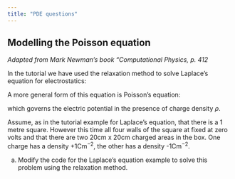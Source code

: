 ```yaml
---
title: "PDE questions"
---
```


## Modelling the Poisson equation

*Adapted from Mark Newman's book "Computational Physics, p. 412*

In the tutorial we have used the relaxation method to solve Laplace's equation for electrostatics:

\begin{equation}
\nabla^2\phi = 0
\end{equation}

A more general form of this equation is Poisson's equation:

\begin{equation}
\nabla^2\phi = -\frac{\rho}{\epsilon_0},
\end{equation}

which governs the electric potential in the presence of charge density $\rho$.

Assume, as in the tutorial example for Laplace's equation, that there is a 1 metre square. However this time all four walls of the square at fixed at zero volts and that there are two 20cm x 20cm charged areas in the box. One charge has a density +1Cm$^{-2}$, the other has a density -1Cm$^{-2}$.

a) Modify the code for the Laplace's equation example to solve this problem using the relaxation method.
